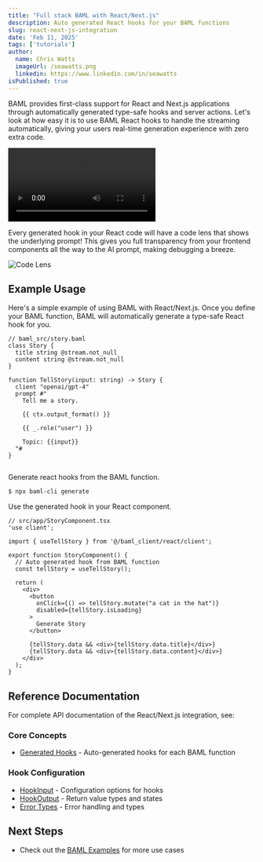```yaml
---
title: "Full stack BAML with React/Next.js"
description: Auto generated React hooks for your BAML functions
slug: react-next-js-integration
date: 'Feb 11, 2025'
tags: ['tutorials']
author:
  name: Chris Watts
  imageUrl: /seawatts.png
  linkedin: https://www.linkedin.com/in/seawatts
isPublished: true
---
```


BAML provides first-class support for React and Next.js applications through automatically generated type-safe hooks and server actions. Let's look at how easy it is to use BAML React hooks to handle the streaming automatically, giving your users real-time generation experience with zero extra code.

![Streaming](/blog/2025-02-11-react-next-js-integration/stream.webm)

Every generated hook in your React code will have a code lens that shows the underlying prompt! This gives you full transparency from your frontend components all the way to the AI prompt, making debugging a breeze.

![Code Lens](/blog/2025-02-11-react-next-js-integration/02-open.png)

## Example Usage

Here's a simple example of using BAML with React/Next.js. Once you define your BAML function, BAML will automatically generate a type-safe React hook for you.


```baml filename="story.baml"
// baml_src/story.baml
class Story {
  title string @stream.not_null
  content string @stream.not_null
}

function TellStory(input: string) -> Story {
  client "openai/gpt-4"
  prompt #"
    Tell me a story.

    {{ ctx.output_format() }}

    {{ _.role("user") }}

    Topic: {{input}}
  "#
}


```

Generate react hooks from the BAML function.

```bash
$ npx baml-cli generate
```

Use the generated hook in your React component.

```tsx filename="StoryComponent.tsx"
// src/app/StoryComponent.tsx
'use client';

import { useTellStory } from '@/baml_client/react/client';

export function StoryComponent() {
  // Auto generated hook from BAML function
  const tellStory = useTellStory();

  return (
    <div>
      <button
        onClick={() => tellStory.mutate("a cat in the hat")}
        disabled={tellStory.isLoading}
      >
        Generate Story
      </button>

      {tellStory.data && <div>{tellStory.data.title}</div>}
      {tellStory.data && <div>{tellStory.data.content}</div>}
    </div>
  );
}
```

## Reference Documentation

For complete API documentation of the React/Next.js integration, see:

### Core Concepts
- [Generated Hooks](https://docs.boundaryml.com/ref/baml_client/react-next-js/use-function-name-hook) - Auto-generated hooks for each BAML function

### Hook Configuration
- [HookInput](https://docs.boundaryml.com/ref/baml_client/react-next-js/hook-input) - Configuration options for hooks
- [HookOutput](https://docs.boundaryml.com/ref/baml_client/react-next-js/hook-output) - Return value types and states
- [Error Types](https://docs.boundaryml.com/ref/baml_client/errors/overview) - Error handling and types

## Next Steps

- Check out the [BAML Examples](https://github.com/BoundaryML/baml-examples/tree/main/nextjs-starter) for more use cases